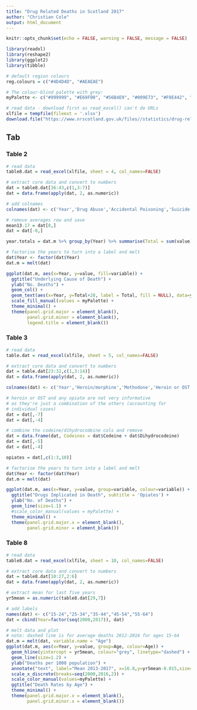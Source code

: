 ```yaml
---
title: "Drug Related Deaths in Scotland 2017"
author: "Christian Cole"
output: html_document
---
```


```r
knitr::opts_chunk$set(echo = FALSE, warning = FALSE, message = FALSE)

library(readxl)
library(reshape2)
library(ggplot2)
library(tibble)

# default region colours
reg.colours = c("#4D4D4D", "#AEAEAE")

# The colour-blind palette with grey:
myPalette <- c("#999999", "#E69F00", "#56B4E9", "#009E73", "#F0E442", "#0072B2", "#D55E00", "#CC79A7")

# read data - download first as read_excel() can't do URLs
xlfile = tempfile(fileext = '.xlsx')
download.file("https://www.nrscotland.gov.uk/files//statistics/drug-related-deaths/17/drug-related-deaths-17-tabs-figs.xlsx", xlfile, mode="wb")

```

## Tab {.tabset}

### Table 2

```r
# read data
table8.dat = read_excel(xlfile, sheet = 4, col_names=FALSE)

# extract core data and convert to numbers
dat = table8.dat[36:43,c(1,3:7)]
dat = data.frame(apply(dat, 2, as.numeric))

# add colnames
colnames(dat) <- c('Year','Drug Abuse','Accidental Poisoning','Suicide','Assault by Drugs','Undetermined')

# remove averages row and save
mean13.17 = dat[8,]
dat = dat[-8,]

year.totals = dat.m %>% group_by(Year) %>% summarise(Total = sum(value))

# factorise the years to turn into a label and melt
dat$Year <- factor(dat$Year)
dat.m = melt(dat)

ggplot(dat.m, aes(x=Year, y=value, fill=variable)) + 
  ggtitle("Underlying Cause of Death") +
  ylab("No. Deaths") +
  geom_col() +
  geom_text(aes(x=Year, y=Total+28, label = Total, fill = NULL), data=year.totals, size=2.8) +
  scale_fill_manual(values = myPalette) +
  theme_minimal() +
  theme(panel.grid.major = element_blank(),
        panel.grid.minor = element_blank(),
        legend.title = element_blank())

```

### Table 3

```r
# read data
table.dat = read_excel(xlfile, sheet = 5, col_names=FALSE)

# extract core data and convert to numbers
dat = table.dat[23:32,c(1,3:14)]
dat = data.frame(apply(dat, 2, as.numeric))

colnames(dat) <- c('Year','Heroin/morphine','Methodone','Heroin or OST','Codeine', 'Dihydrocodeine', 'Any opiate', 'Any benzodiazepine', 'Diazepam', 'Cocaine', 'Ecstasy', 'Amphetamines', 'Alcohol')

# heroin or OST and any opiate are not very informative
# as they're just a combination of the others (accounting for
# individual cases)
dat = dat[,-7]
dat = dat[,-4]

# combine the codeine/dihydrocodeine cols and remove
dat = data.frame(dat, Codeines = dat$Codeine + dat$Dihydrocodeine)
dat = dat[,-5]
dat = dat[,-4]

opiates = dat[,c(1:3,10)]

# factorise the years to turn into a label and melt
dat$Year <- factor(dat$Year)
dat.m = melt(dat)

ggplot(dat.m, aes(x=Year, y=value, group=variable, colour=variable)) +
  ggtitle("Drugs Implicated in Death", subtitle = 'Opiates') +
  ylab("No. of Deaths") +
  geom_line(size=1.1) +
  #scale_color_manual(values = myPalette) +
  theme_minimal() +
  theme(panel.grid.major.x = element_blank(),
        panel.grid.minor = element_blank())

```


### Table 8

```r
# read data
table8.dat = read_excel(xlfile, sheet = 10, col_names=FALSE)

# extract core data and convert to numbers
dat = table8.dat[10:27,2:6]
dat = data.frame(apply(dat, 2, as.numeric))

# extract mean for last five years
yr5mean = as.numeric(table8.dat[29,7])

# add labels
names(dat) <- c("15-24","25-34","35-44","45-54","55-64")
dat = cbind(Year=factor(seq(2000,2017)), dat)

# melt data and plot
# note: dashed line is for average deaths 2012-2016 for ages 15-64
dat.m = melt(dat, variable.name = "Age")
ggplot(dat.m, aes(x=Year, y=value, group=Age, colour=Age)) + 
  geom_hline(yintercept = yr5mean, colour="grey", linetype="dashed") + 
  geom_line(size=1.2) + 
  ylab("Deaths per 1000 population") + 
  annotate("text", label="Mean 2013-2017", x=16.8,y=yr5mean-0.015,size=3,colour="grey") +
  scale_x_discrete(breaks=seq(2000,2016,2)) + 
  scale_color_manual(values=myPalette) +
  ggtitle("Death Rates by Age") +
  theme_minimal() +
  theme(panel.grid.major.x = element_blank(),
        panel.grid.minor.x = element_blank())



```

